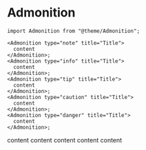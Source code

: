 # Admonition


```tsx
import Admonition from "@theme/Admonition";

<Admonition type="note" title="Title">
  content
</Admonition>;
<Admonition type="info" title="Title">
  content
</Admonition>;
<Admonition type="tip" title="Title">
  content
</Admonition>;
<Admonition type="caution" title="Title">
  content
</Admonition>;
<Admonition type="danger" title="Title">
  content
</Admonition>;
```

<BrowserWindow>
  <Admonition type="note" title="Title">
    content
  </Admonition>
  <Admonition type="info" title="Title">
    content
  </Admonition>
  <Admonition type="tip" title="Title">
    content
  </Admonition>
  <Admonition type="caution" title="Title">
    content
  </Admonition>
  <Admonition type="danger" title="Title">
    content
  </Admonition>
</BrowserWindow>
